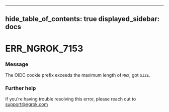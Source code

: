 

---
hide_table_of_contents: true
displayed_sidebar: docs
---


# ERR_NGROK_7153

### Message
The OIDC cookie prefix exceeds the maximum length of `MAX`, got `SIZE`.

<ErrorDetails error="err_ngrok_7153" />



### Further help
If you're having trouble resolving this error, please reach out to [support@ngrok.com](mailto:support@ngrok.com?subject=Help%20with%20ERR_NGROK_7153)

